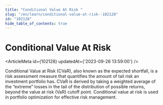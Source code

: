```yaml
---
title: "Conditional Value At Risk "
slug: "/en/learn/conditional-value-at-risk--102128"
id: "102128"
hide_table_of_contents: true
---
```



# Conditional Value At Risk 

<ArticleMeta id={102128} updatedAt={'2023-09-26 13:59:00'} />
<div className='border-solid border-b border-t-0 my-4 border-[var(--ifm-color-gray-300)]' />

Conditional Value at Risk (CVaR), also known as the expected shortfall, is a risk assessment measure that quantifies the amount of tail risk an investment portfolio has. CVaR is derived by taking a weighted average of the “extreme” losses in the tail of the distribution of possible returns, beyond the value at risk (VaR) cutoff point. Conditional value at risk is used in portfolio optimization for effective risk management.
